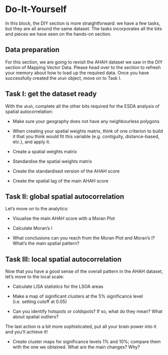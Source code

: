 # Do-It-Yourself {#sec-esdadiy .unnumbered}

In this block, the DIY section is more straightforward: we have a few tasks, but they are all around the same dataset. The tasks incorporates all the bits and pieces we have seen on the hands-on section.

## Data preparation

For this section, we are going to revisit the AHAH dataset we saw in the DIY section of Mapping Vector Data. Please head over to the section to refresh your memory about how to load up the required data. Once you have successfully created the `ahah` object, move on to Task I.

## Task I: get the dataset ready

With the `ahah`, complete all the other bits required for the ESDA analysis of spatial autocorrelation:

-   Make sure your geography does not have any neighbourless polygons

-   When creating your spatial weights matrix, think of one criterion to build it that you think would fit this variable (e.g. contiguity, distance-based, etc.), and apply it.

-   Create a spatial weights matrix

-   Standardise the spatial weights matrix

-   Create the standardised version of the AHAH score

-   Create the spatial lag of the main AHAH score

## Task II: global spatial autocorrelation

Let's move on to the analytics:

-   Visualise the main AHAH score with a Moran Plot

-   Calculate Moran's I

-   What conclusions can you reach from the Moran Plot and Moran's I? What's the main spatial pattern?

## Task III: local spatial autocorrelation

Now that you have a good sense of the overall pattern in the AHAH dataset, let's move to the local scale:

-   Calculate LISA statistics for the LSOA areas

-   Make a map of significant clusters at the 5% significance level (i.e. setting cutoff at 0.05)

-   Can you identify hotspots or coldspots? If so, what do they mean? What about spatial outliers?

::: callout-warning
The last action is a bit more sophisticated, put all your brain power into it and you'll achieve it!
:::

-   Create cluster maps for significance levels 1% and 10%; compare them with the one we obtained. What are the main changes? Why?
